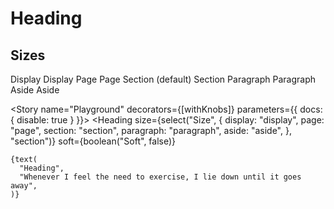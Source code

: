 
<Meta title="MDX|Heading" component={Heading} />

# Heading

<Props of={Heading} exclude="theme" />

## Sizes

<Preview>
  <Story name="Size">
    <Stack direction="vertical" gap={6}>
      <Stack direction="vertical" gap={3}>
        <Heading size="display">Display</Heading>
        <Heading size="display" soft>Display</Heading>
      </Stack>
      <Stack direction="vertical" gap={3}>
        <Heading size="page" as="h2">Page</Heading>
        <Heading size="page" soft as="h2">Page</Heading>
      </Stack>
      <Stack direction="vertical" gap={3}>
        <Heading size="section" as="h3">Section (default)</Heading>
        <Heading size="section" soft as="h3">Section</Heading>
      </Stack>
      <Stack direction="vertical" gap={3}>
        <Heading size="paragraph" as="h4">Paragraph</Heading>
        <Heading size="paragraph" soft as="h4">Paragraph</Heading>
      </Stack>
      <Stack direction="vertical" gap={3}>
        <Heading size="aside" as="h5">Aside</Heading>
        <Heading size="aside" soft as="h5">Aside</Heading>
      </Stack>
    </Stack>
  </Story>
</Preview>

<Story name="Playground" decorators={[withKnobs]} parameters={{ docs: { disable: true } }}>
  <Heading
    size={select("Size", {
      display: "display",
      page: "page",
      section: "section",
      paragraph: "paragraph",
      aside: "aside",
    }, "section")}
    soft={boolean("Soft", false)}
  >
    {text(
      "Heading",
      "Whenever I feel the need to exercise, I lie down until it goes away",
    )}
  </Heading>
</Story>
